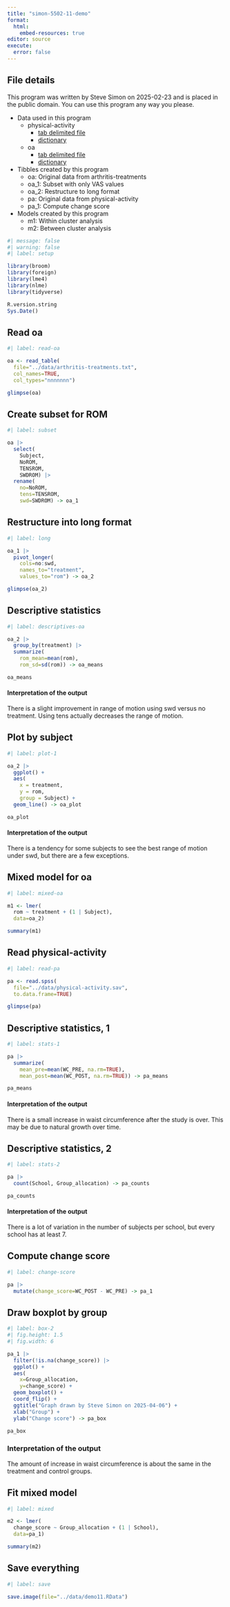 ```yaml
---
title: "simon-5502-11-demo"
format: 
  html:
    embed-resources: true
editor: source
execute: 
  error: false
---
```


## File details

This program was written by Steve Simon on 2025-02-23 and is placed in the public domain. You can use this program any way you please.

-   Data used in this program
    -   physical-activity
        -   [tab delimited file][ref-pa]
        -   [dictionary][ref-pa-dd]
    -   oa
        -   [tab delimited file][ref-oa]
        -   [dictionary][ref-oa-dd]
    
-   Tibbles created by this program
    -   oa: Original data from arthritis-treatments
    -   oa_1: Subset with only VAS values
    -   oa_2: Restructure to long format
    -   pa: Original data from physical-activity
    -   pa_1: Compute change score
-   Models created by this program
    -   m1: Within cluster analysis
    -   m2: Between cluster analysis

[ref-oa]: https://github.com/pmean/data/blob/main/files/oa.txt
[ref-oa-dd]: https://github.com/pmean/data/blob/main/files/oa.yaml
[ref-pa]: https://github.com/pmean/data/blob/main/files/physical-activity.sav
[ref-pa-dd]: https://github.com/pmean/data/blob/main/files/physical-activity.yaml


```r
#| message: false
#| warning: false
#| label: setup

library(broom)
library(foreign)
library(lme4)
library(nlme)
library(tidyverse)

R.version.string
Sys.Date()
```

## Read oa

```r
#| label: read-oa

oa <- read_table(
  file="../data/arthritis-treatments.txt",
  col_names=TRUE,
  col_types="nnnnnnn")

glimpse(oa)
```

## Create subset for ROM

```r
#| label: subset

oa |>
  select(
    Subject,
    NoROM,
    TENSROM,
    SWDROM) |>
  rename(
    no=NoROM,
    tens=TENSROM,
    swd=SWDROM) -> oa_1
```

## Restructure into long format

```r
#| label: long

oa_1 |>
  pivot_longer(
    cols=no:swd,
    names_to="treatment",
    values_to="rom") -> oa_2

glimpse(oa_2)
```


## Descriptive statistics

```r
#| label: descriptives-oa

oa_2 |>
  group_by(treatment) |>
  summarize(
    rom_mean=mean(rom),
    rom_sd=sd(rom)) -> oa_means

oa_means
```

#### Interpretation of the output

There is a slight improvement in range of motion using swd versus no treatment. Using tens actually decreases the range of motion.

## Plot by subject

```r
#| label: plot-1

oa_2 |>
  ggplot() +
  aes(
    x = treatment, 
    y = rom, 
    group = Subject) +
  geom_line() -> oa_plot

oa_plot
```

#### Interpretation of the output

There is a tendency for some subjects to see the best range of motion under swd, but there are a few exceptions.

## Mixed model for oa

```r
#| label: mixed-oa

m1 <- lmer(
  rom ~ treatment + (1 | Subject),
  data=oa_2)

summary(m1)
```

## Read physical-activity

```r
#| label: read-pa

pa <- read.spss(
  file="../data/physical-activity.sav",
  to.data.frame=TRUE)

glimpse(pa)
```

## Descriptive statistics, 1

```r
#| label: stats-1

pa |>
  summarize(
    mean_pre=mean(WC_PRE, na.rm=TRUE),
    mean_post=mean(WC_POST, na.rm=TRUE)) -> pa_means

pa_means
```

#### Interpretation of the output

There is a small increase in waist circumference after the study is over. This may be due to natural growth over time.

## Descriptive statistics, 2

```r
#| label: stats-2

pa |>
  count(School, Group_allocation) -> pa_counts

pa_counts
```

#### Interpretation of the output

There is a lot of variation in the number of subjects per school, but every school has at least 7.


## Compute change score

```r
#| label: change-score

pa |>
  mutate(change_score=WC_POST - WC_PRE) -> pa_1
```

## Draw boxplot by group

```r
#| label: box-2
#| fig.height: 1.5
#| fig.width: 6

pa_1 |>
  filter(!is.na(change_score)) |>
  ggplot() +
  aes(
    x=Group_allocation, 
    y=change_score) +
  geom_boxplot() +
  coord_flip() +
  ggtitle("Graph drawn by Steve Simon on 2025-04-06") +
  xlab("Group") +
  ylab("Change score") -> pa_box

pa_box
```

### Interpretation of the output

The amount of increase in waist circumference is about the same in the treatment and control groups.

## Fit mixed model

```r
#| label: mixed

m2 <- lmer(
  change_score ~ Group_allocation + (1 | School),
  data=pa_1)

summary(m2)
```

## Save everything

```r
#| label: save

save.image(file="../data/demo11.RData")
```

